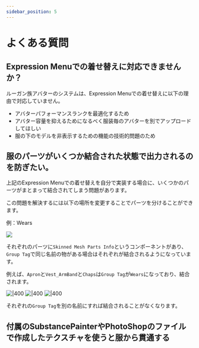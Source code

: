 ---
sidebar_position: 5
---


# よくある質問

## Expression Menuでの着せ替えに対応できませんか？

ルーガン族アバターのシステムは、Expression Menuでの着せ替えに以下の理由で対応していません。

- アバターパフォーマンスランクを最適化するため
- アバター容量を抑えるためになるべく服装毎のアバターを別でアップロードしてほしい
- 服の下のモデルを非表示するための機能の技術的問題のため

## 服のパーツがいくつか結合された状態で出力されるのを防ぎたい。

上記のExpression Menuでの着せ替えを自分で実装する場合に、いくつかのパーツがまとまって結合されてしまう問題があります。

この問題を解決するには以下の場所を変更することでパーツを分けることができます。

例：Wears

![](faq_2025-06-02-11-31-50.png)

それぞれのパーツに`Skinned Mesh Parts Info`というコンポーネントがあり、`Group Tag`で同じ名前の物がある場合はそれぞれが結合されるようになっています。

例えば、`Apron`と`Vest_ArmBand`と`Chaps`は`Group Tag`が`Wears`になっており、結合されます。

![|400](faq_2025-06-02-11-53-17.png)
![|400](faq_2025-06-02-11-39-28.png)
![|400](faq_2025-06-02-11-52-37.png)


それぞれの`Group Tag`を別の名前にすれば結合されることがなくなります。

## 付属のSubstancePainterやPhotoShopのファイルで作成したテクスチャを使うと服から貫通する


